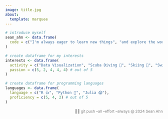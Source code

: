 ```yaml
---
image: title.jpg
about:
  template: marquee
---
```


```r
# introduce myself
sean_ahn <- data.frame(
  code = c("I'm always eager to learn new things", "and explore the world 🌎 with data 📊!")
)

```

```r
# create dataframe for my interests
interests <- data.frame(
  activity = c("Data Visualization", "Scuba Diving 🤿", "Skiing 🎿", "Swimming 🏊", "Running 👟"),
  passion = c(5, 2, 4, 4, 4) # out of 5
)

```

```r
# create dataframe for programming languages
languages <- data.frame(
  language = c("R 👍", "Python 🐍", "Julia 😱"),
  proficiency = c(5, 4, 2) # out of 5
)

```

<p style="text-align: right; font-size: 12px; color: gray;">🚀🚀 git push --all --effort --always @ 2024 Sean Ahn </p>
